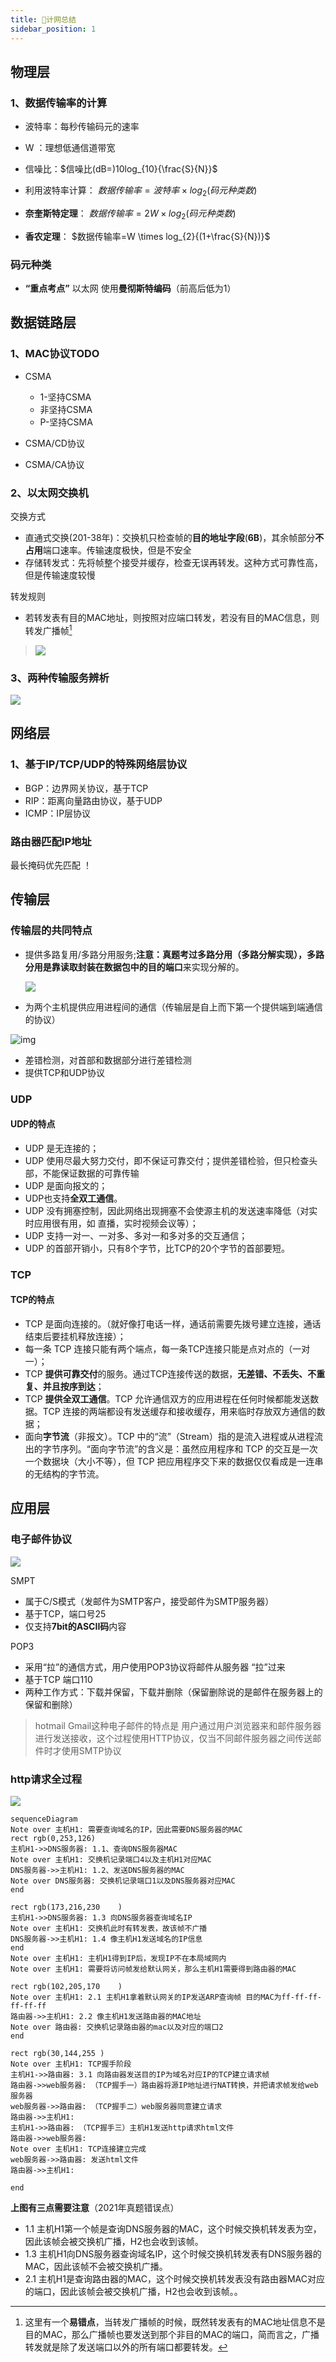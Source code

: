 ```yaml
---
title: 📖计网总结
sidebar_position: 1
---
```


## 物理层
### 1、数据传输率的计算
-	波特率：每秒传输码元的速率
-	W    ：理想低通信道带宽
-	信噪比：$信噪比(dB=)10log_{10}{\frac{S}{N}}$ 

-	利用波特率计算： $数据传输率=波特率 \times log_{2}{(码元种类数)}$
-	**奈奎斯特定理**： $数据传输率=2W \times log_{2}{(码元种类数)}$
-	**香农定理**： $数据传输率=W \times log_{2}{(1+\frac{S}{N})}$

### 码元种类
- **“重点考点”** 以太网 使用**曼彻斯特编码**（前高后低为1）
## 数据链路层
### 1、MAC协议TODO
-	CSMA
    -	1-坚持CSMA
    -	非坚持CSMA
    -	P-坚持CSMA
-	CSMA/CD协议

-	CSMA/CA协议

### 2、以太网交换机

交换方式

- 直通式交换(201-38年)：交换机只检查帧的**目的地址字段**(**6B**)，其余帧部分**不占用**端口速率。传输速度极快，但是不安全
- 存储转发式：先将帧整个接受并缓存，检查无误再转发。这种方式可靠性高，但是传输速度较慢

转发规则

- 若转发表有目的MAC地址，则按照对应端口转发，若没有目的MAC信息，则转发广播帧[^1]

>[^1]: 这里有一个**易错点**，当转发广播帧的时候，既然转发表有的MAC地址信息不是目的MAC，那么广播帧也要发送到那个非目的MAC的端口，简而言之，广播转发就是除了发送端口以外的所有端口都要转发。
>
>![](https://skywalkerch-1303839378.cos.ap-nanjing.myqcloud.com/202310312338674.jpg)

### 3、两种传输服务辨析
![](https://skywalkerch-1303839378.cos.ap-nanjing.myqcloud.com/202311122238292.svg)



## 网络层

### 1、基于IP/TCP/UDP的特殊网络层协议
-	BGP：边界网关协议，基于TCP
-	RIP：距离向量路由协议，基于UDP
-	ICMP：IP层协议
### 路由器匹配IP地址 
最长掩码优先匹配 ！
## 传输层

### 传输层的共同特点

- 提供多路复用/多路分用服务;**注意：**真题考过多路分用（多路分解实现），多路分用是靠读取封装在数据包中的**目的端口**来实现分解的。

  ![](https://skywalkerch-1303839378.cos.ap-nanjing.myqcloud.com/202310312343426.png)

- 为两个主机提供应用进程间的通信（传输层是自上而下第一个提供端到端通信的协议）

![img](https://pic1.zhimg.com/80/v2-1018097e053678dabd150e2785e95660_720w.webp?source=1940ef5c)
- 差错检测，对首部和数据部分进行差错检测
- 提供TCP和UDP协议
### UDP

#### UDP的特点

- UDP 是无连接的；
- UDP 使用尽最大努力交付，即不保证可靠交付；提供差错检验，但只检查头部，不能保证数据的可靠传输
- UDP 是面向报文的；
- UDP也支持**全双工通信**。
- UDP 没有拥塞控制，因此网络出现拥塞不会使源主机的发送速率降低（对实时应用很有用，如 直播，实时视频会议等）；
- UDP 支持一对一、一对多、多对一和多对多的交互通信；
- UDP 的首部开销小，只有8个字节，比TCP的20个字节的首部要短。

### TCP

#### TCP的特点

- TCP 是面向连接的。（就好像打电话一样，通话前需要先拨号建立连接，通话结束后要挂机释放连接）；
- 每一条 TCP 连接只能有两个端点，每一条TCP连接只能是点对点的（一对一）；
- TCP **提供可靠交付**的服务。通过TCP连接传送的数据，**无差错、不丢失、不重复、并且按序到达**；
- TCP **提供全双工通信**。TCP 允许通信双方的应用进程在任何时候都能发送数据。TCP 连接的两端都设有发送缓存和接收缓存，用来临时存放双方通信的数据；
- 面向**字节流**（非报文）。TCP 中的“流”（Stream）指的是流入进程或从进程流出的字节序列。“面向字节流”的含义是：虽然应用程序和 TCP 的交互是一次一个数据块（大小不等），但 TCP 把应用程序交下来的数据仅仅看成是一连串的无结构的字节流。

## 应用层

### 电子邮件协议

![](https://skywalkerch-1303839378.cos.ap-nanjing.myqcloud.com/202310292233910.png)

SMPT
-	属于C/S模式（发邮件为SMTP客户，接受邮件为SMTP服务器）
-	基于TCP，端口号25
-	仅支持**7bit的ASCII码**内容

POP3
-	采用“拉”的通信方式，用户使用POP3协议将邮件从服务器 “拉”过来
-	基于TCP 端口110
-	两种工作方式：下载并保留，下载并删除（保留删除说的是邮件在服务器上的保留和删除）

> hotmail Gmail这种电子邮件的特点是 用户通过用户浏览器来和邮件服务器进行发送接收，这个过程使用HTTP协议，仅当不同邮件服务器之间传送邮件时才使用SMTP协议

### http请求全过程
![](https://skywalkerch-1303839378.cos.ap-nanjing.myqcloud.com/202311152318048.png)
```mermaid
sequenceDiagram
Note over 主机H1: 需要查询域名的IP，因此需要DNS服务器的MAC
rect rgb(0,253,126)
主机H1->>DNS服务器: 1.1、查询DNS服务器MAC
Note over 主机H1: 交换机记录端口4以及主机H1对应MAC
DNS服务器->>主机H1: 1.2、发送DNS服务器的MAC
Note over DNS服务器: 交换机记录端口1以及DNS服务器对应MAC
end

rect rgb(173,216,230	)
主机H1->>DNS服务器: 1.3 向DNS服务器查询域名IP
Note over 主机H1: 交换机此时有转发表，故该帧不广播
DNS服务器->>主机H1: 1.4 像主机H1发送域名的IP信息
end
Note over 主机H1: 主机H1得到IP后，发现IP不在本局域网内
Note over 主机H1: 需要将访问帧发给默认网关，那么主机H1需要得到路由器的MAC 

rect rgb(102,205,170	)
Note over 主机H1: 2.1 主机H1拿着默认网关的IP发送ARP查询帧 目的MAC为ff-ff-ff-ff-ff-ff
路由器->>主机H1: 2.2 像主机H1发送路由器的MAC地址
Note over 路由器: 交换机记录路由器的mac以及对应的端口2
end

rect rgb(30,144,255	)
Note over 主机H1: TCP握手阶段
主机H1->>路由器: 3.1 向路由器发送目的IP为域名对应IP的TCP建立请求帧
路由器->>web服务器: （TCP握手一）路由器将源IP地址进行NAT转换，并把请求帧发给web服务器
web服务器->>路由器: （TCP握手二）web服务器同意建立请求
路由器->>主机H1: 
主机H1->>路由器: （TCP握手三）主机H1发送http请求html文件
路由器->>web服务器: 
Note over 主机H1: TCP连接建立完成
web服务器->>路由器: 发送html文件
路由器->>主机H1: 

end
```

**上图有三点需要注意**（2021年真题错误点）

- 1.1 主机H1第一个帧是查询DNS服务器的MAC，这个时候交换机转发表为空，因此该帧会被交换机广播，H2也会收到该帧。
- 1.3 主机H1向DNS服务器查询域名IP，这个时候交换机转发表有DNS服务器的MAC，因此该帧不会被交换机广播。
- 2.1 主机H1是查询路由器的MAC，这个时候交换机转发表没有路由器MAC对应的端口，因此该帧会被交换机广播，H2也会收到该帧。。

